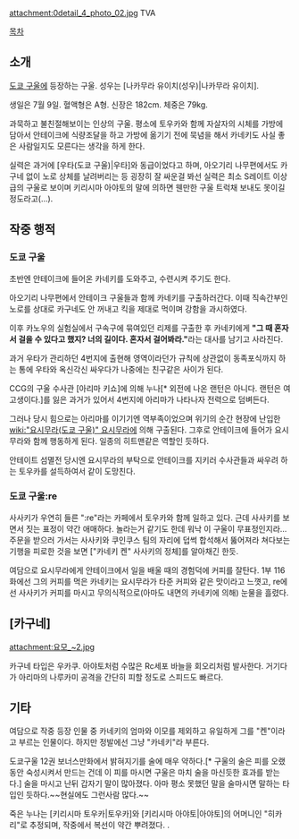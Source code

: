 attachment:0detail_4_photo_02.jpg
TVA

{{{+1 四方 蓮示（よも れんじ） / ヨモ }}}

[[목차]]
== 소개 ==
[[도쿄 구울]]에 등장하는 구울. 성우는 [나카무라 유이치(성우)|나카무라 유이치].

생일은 7월 9일. 혈액형은 A형. 신장은 182cm. 체중은 79kg.

과묵하고 불친절해보이는 인상의 구울. 평소에 토우카와 함께 자살자의 시체를 가방에 담아서 안테이크에 식량조달을 하고 가방에 옮기기 전에 묵념을 해서 카네키도 사실 좋은 사람일지도 모른다는 생각을 하게 한다.

실력은 과거에 [우타(도쿄 구울)|우타]와 동급이었다고 하며, 아오기리 나무편에서도 카구네 없이 노로 상체를 날려버리는 등 굉장히 잘 싸운걸 봐선 실력은 최소 S레이트 이상급의 구울로 보이며 키리시마 아야토의 말에 의하면 웬만한 구울 트럭채 보내도 못이길 정도라고(...).

== 작중 행적 ==
=== 도쿄 구울 ===
초반엔 안테이크에 들어온 카네키를 도와주고, 수련시켜 주기도 한다.

아오기리 나무편에서 안테이크 구울들과 함께 카네키를 구출하러간다. 이때 직속간부인 노로를 상대로 카구네도 안 꺼내고 킥을 제대로 먹이며 강함을 과시하였다.

이후 카노우의 실험실에서 구속구에 묶여있던 리제를 구출한 후 카네키에게 '''"그 때 혼자서 걸을 수 있다고 했지? 너의 길이다. 혼자서 걸어봐라."'''라는 대사를 남기고 사라진다.

과거 우타가 관리하던 4번지에 출현해 영역이라던가 규칙에 상관없이 동족포식까지 하는 통에 우타와 옥신각신 싸우다가 나중에는 친구같은 사이가 된다.

CCG의 구울 수사관 [아리마 키쇼]에 의해 누나[* 외전에 나온 랜턴은 아니다. 랜턴은 여고생이다.]를 잃은 과거가 있어서 4번지에 아리마가 나타나자 전력으로 덤벼든다. 

그러나 당시 힘으로는 아리마를 이기기엔 역부족이었으며 위기의 순간 현장에 난입한 [[wiki:"요시무라(도쿄 구울)" 요시무라]]에 의해 구출된다. 그후로 안테이크에 들어가 요시무라와 함께 행동하게 된다. 일종의 히트맨같은 역할인 듯하다.

안테이트 섬멸전 당시엔 요시무라의 부탁으로 안테이크를 지키러 수사관들과 싸우려 하는 토우카를 설득하여서 같이 도망친다.

=== 도쿄 구울:re ===
사사키가 우연히 들른 ":re"라는 카페에서 토우카와 함께 일하고 있다. 근데 사사키를 보면서 짓는 표정이 약간 애매하다. 놀라는거 같기도 한데 워낙 이 구울이 무표정인지라... 주문을 받으러 가서는 사사키와 쿠인쿠스 팀의 자리에 덥썩 합석해서 뚫어져라 쳐다보는 기행을 피로한 것을 보면 ["카네키 켄" 사사키의 정체]를 알아채긴 한듯. 

여담으로 요시무라에게 안테이크에서 일을 배울 때의 경험덕에 커피를 잘탄다. 1부 116화에선 그의 커피를 먹은 카네키는 요시무라가 타준 커피와 같은 맛이라고 느꼇고, re에선 사사키가 커피를 마시고 무의식적으로(아마도 내면의 카네키에 의해) 눈물을 흘렸다.

== [카구네] ==
attachment:요모_~2.jpg

카구네 타입은 우카쿠. 아야토처럼 수많은 Rc세포 바늘을 회오리처럼 발사한다. 거기다가 아리마의 나루카미 공격을 간단히 피할 정도로 스피드도 빠르다.

== 기타 ==
여담으로 작중 등장 인물 중 카네키의 엄마와 이모를 제외하고 유일하게 그를 "켄"이라고 부르는 인물이다. 하지만 정발에선 그냥 "카네키"라 부른다.

도쿄구울 12권 보너스만화에서 밝혀지기를 술에 매우 약하다.[* 구울의 술은 피를 오랬동안 숙성시켜서 만드는 건데 이 피를 마시면 구울은 마치 술을 마신듯한 효과를 받는다.] 술을 마시고 난뒤 갑자기 말이 많아졌다. 아마 평소 못했던 말을 술마시면 말하는 타입인 듯하다.~~현실에도 그런사람 많다.~~

죽은 누나는 [키리시마 토우카|토우카]와 [키리시마 아야토|아야토]의 어머니인 "히카리"로 추정되며, 작중에서 복선이 약간 뿌려졌다. .


